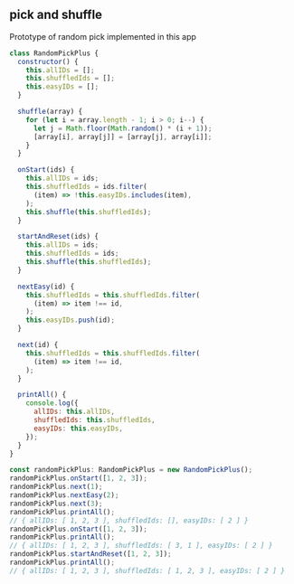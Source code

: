 ## pick and shuffle

Prototype of random pick implemented in this app

```js
class RandomPickPlus {
  constructor() {
    this.allIDs = [];
    this.shuffledIds = [];
    this.easyIDs = [];
  }

  shuffle(array) {
    for (let i = array.length - 1; i > 0; i--) {
      let j = Math.floor(Math.random() * (i + 1));
      [array[i], array[j]] = [array[j], array[i]];
    }
  }

  onStart(ids) {
    this.allIDs = ids;
    this.shuffledIds = ids.filter(
      (item) => !this.easyIDs.includes(item),
    );
    this.shuffle(this.shuffledIds);
  }

  startAndReset(ids) {
    this.allIDs = ids;
    this.shuffledIds = ids;
    this.shuffle(this.shuffledIds);
  }

  nextEasy(id) {
    this.shuffledIds = this.shuffledIds.filter(
      (item) => item !== id,
    );
    this.easyIDs.push(id);
  }

  next(id) {
    this.shuffledIds = this.shuffledIds.filter(
      (item) => item !== id,
    );
  }

  printAll() {
    console.log({
      allIDs: this.allIDs,
      shuffledIds: this.shuffledIds,
      easyIDs: this.easyIDs,
    });
  }
}

const randomPickPlus: RandomPickPlus = new RandomPickPlus();
randomPickPlus.onStart([1, 2, 3]);
randomPickPlus.next(1);
randomPickPlus.nextEasy(2);
randomPickPlus.next(3);
randomPickPlus.printAll();
// { allIDs: [ 1, 2, 3 ], shuffledIds: [], easyIDs: [ 2 ] }
randomPickPlus.onStart([1, 2, 3]);
randomPickPlus.printAll();
// { allIDs: [ 1, 2, 3 ], shuffledIds: [ 3, 1 ], easyIDs: [ 2 ] }
randomPickPlus.startAndReset([1, 2, 3]);
randomPickPlus.printAll();
// { allIDs: [ 1, 2, 3 ], shuffledIds: [ 1, 2, 3 ], easyIDs: [ 2 ] }
```


